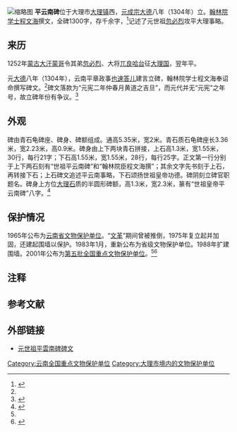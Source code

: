 {{文物保护单位 
|名称 = 元世祖平云南碑
|编号 = 5-464
|图片 = Kublai Khan's Stone Tablet.JPG
|级别 = N
|分类 = 石窟寺及石刻
|时代 = [[元|元]] 
|所在 = [[云南省|云南省]][[大理白族自治州|大理白族自治州]][[大理市|大理市]] 
|坐标 =
|登录 = 2001年
|坐标 = {{coord|25.69440|100.14888|display=inline,title}}
}}
[[File:Stele_of_Kublai_Khan_occupied_Yunnan_Protect_Stele.jpg|缩略图]]
'''平云南碑'''位于大理市[[大理镇|大理镇]]西，[[元成宗|元成宗]][[大德_(元朝)|大德]]八年（1304年）立。[[翰林学士|翰林院学士]][[程文海|程文海]]撰文，全碑1300字，存千余字{{efn|另有一说全文1023字，未审该数字是否为现存数字，又或者包括1966年被抹去的196字。}}，<ref>{{Cite book|title=中国文物地图集（云南分册）|publisher=云南科技出版社|year=2001|isbn=7-5416-1120-4|pages=213}}</ref>记述了元世祖[[忽必烈|忽必烈]]攻平大理事略。

== 来历 ==
{{See also|蒙古灭大理之战}}1252年[[蒙古大汗|蒙古大汗]][[蒙哥|蒙哥]]令其弟[[忽必烈|忽必烈]]、大将[[兀良哈台|兀良哈台]]征[[大理国|大理国]]，翌年平。

元[[大德_(元朝)|大德]]八年（1304年），云南平章政事[[也速答兒|也速答儿]]建言立碑，翰林院学士程文海奉诏命撰写碑文。<ref name=":0" />碑文落款为“元宪二年仲春月黄道之吉旦”，而元代并无“元宪”之年号，故立碑年份有争议。<ref>{{Cite journal|title=《元世祖平云南碑》立碑年代考证|author=周祜|journal=大理大学学报|issue=1|year=1983|page=70-72}}</ref>

== 外观 ==
碑由青石龟碑座、碑身、碑额组成。通高5.35米，宽2米。青石质石龟碑座长3.36米，宽2.23米，高0.9米。碑身由上下两块青石拼接，上石高1.3米，宽1.55米，30行，每行21字；下石高1.55米，宽1.55米，28行，每行25字。正文第一行分别于上下两石刻有“世祖平云南碑”和“翰林院臣程文海撰”；其余文字先书刻于上石，再转接下石；上石碑文追述平云南事略，下石颂扬世祖皇帝功德。碑阴刻立碑官职题名。碑身上方位[[大理石|大理石]]质的半圆形碑额，高1.3米，宽2.3米，篆有“世祖皇帝平云南碑”八字。<ref name=":0">{{Cite book|title=大理州文物保护单位大全|last=大理白族自治州文化局|publisher=云南民族出版社|year=2006|isbn=7-5367-3459-X|location=昆明|pages=12-14}}</ref>

== 保护情况 ==
1965年公布为[[云南省文物保护单位|云南省文物保护单位]]。“[[文革|文革]]”期间曾被推倒，1975年复立起并加固，还建起围墙以保护。1983年1月，重新公布为省级文物保护单位。1988年扩建围墙。2001年公布为[[第五批全国重点文物保护单位|第五批全国重点文物保护单位]]。<ref name=":0" /><ref>{{cite wikisource|title=国务院关于公布第五批全国重点文物保护单位和与现有全国重点文物保护单位合并项目的通知|first=|last=中华人民共和国国务院|authorlink=中华人民共和国国务院|coauthors=|year=|wslanguage=zh|wslink=国务院关于公布第五批全国重点文物保护单位和与现有全国重点文物保护单位合并项目的通知|pages=|page=|location=|publisher=|scan=}}</ref>

==注释==
{{notelist|iger=}}

==参考文献==
{{Reflist}}

==外部链接==
* [https://toyoshi.lit.nagoya-u.ac.jp/maruha/siryo/pingyunnanbei.html 元世祖平雲南碑碑文] {{Wayback|url=https://toyoshi.lit.nagoya-u.ac.jp/maruha/siryo/pingyunnanbei.html |date=20220407042203 }}

{{云南全国重点文物保护单位}}

[[Category:云南全国重点文物保护单位|Category:云南全国重点文物保护单位]]
[[Category:大理市境内的文物保护单位|Category:大理市境内的文物保护单位]]